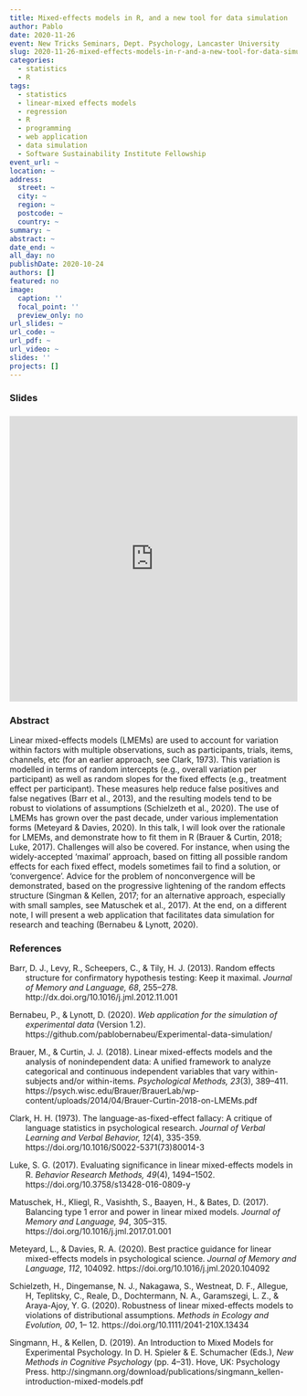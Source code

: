 ```yaml
---
title: Mixed-effects models in R, and a new tool for data simulation
author: Pablo
date: 2020-11-26
event: New Tricks Seminars, Dept. Psychology, Lancaster University
slug: 2020-11-26-mixed-effects-models-in-r-and-a-new-tool-for-data-simulation
categories:
  - statistics
  - R
tags:
  - statistics
  - linear-mixed effects models
  - regression
  - R
  - programming
  - web application
  - data simulation
  - Software Sustainability Institute Fellowship
event_url: ~
location: ~
address:
  street: ~
  city: ~
  region: ~
  postcode: ~
  country: ~
summary: ~
abstract: ~
date_end: ~
all_day: no
publishDate: 2020-10-24
authors: []
featured: no
image:
  caption: ''
  focal_point: ''
  preview_only: no
url_slides: ~
url_code: ~
url_pdf: ~
url_video: ~
slides: ''
projects: []
---
```



### Slides &nbsp; [<i class="fas fa-external-link-alt"></i>](https://hackmd.io/@pablobernabeu/SkRyLbaqw)

<iframe width="100%" height="500" src="https://hackmd.io/@pablobernabeu/SkRyLbaqw" frameborder="0" style="padding-top:5px"></iframe>

### Abstract

Linear mixed-effects models (LMEMs) are used to account for variation within factors with multiple observations, such as participants, trials, items, channels, etc (for an earlier approach, see Clark, 1973). This variation is modelled in terms of random intercepts (e.g., overall variation per participant) as well as random slopes for the fixed effects (e.g., treatment effect per participant). These measures help reduce false positives and false negatives (Barr et al., 2013), and the resulting models tend to be robust to violations of assumptions (Schielzeth et al., 2020). The use of LMEMs has grown over the past decade, under various implementation forms (Meteyard & Davies, 2020). In this talk, I will look over the rationale for LMEMs, and demonstrate how to fit them in R (Brauer & Curtin, 2018; Luke, 2017). Challenges will also be covered. For instance, when using the widely-accepted 'maximal' approach, based on fitting all possible random effects for each fixed effect, models sometimes fail to find a solution, or 'convergence'. Advice for the problem of nonconvergence will be demonstrated, based on the progressive lightening of the random effects structure (Singman & Kellen, 2017; for an alternative approach, especially with small samples, see Matuschek et al., 2017). At the end, on a different note, I will present a web application that facilitates data simulation for research and teaching (Bernabeu & Lynott, 2020).

### References

<div style = "text-indent:-2em; margin-left:2em;">

Barr, D. J., Levy, R., Scheepers, C., & Tily, H. J. (2013). Random effects structure for confirmatory hypothesis testing: Keep it maximal. *Journal of Memory and Language, 68*, 255–278. http://dx.doi.org/10.1016/j.jml.2012.11.001  

Bernabeu, P., & Lynott, D. (2020). *Web application for the simulation of experimental data* (Version 1.2). https://github.com/pablobernabeu/Experimental-data-simulation/

Brauer, M., & Curtin, J. J. (2018). Linear mixed-effects models and the analysis of nonindependent data: A unified framework to analyze categorical and continuous independent variables that vary within-subjects and/or within-items. *Psychological Methods, 23*(3), 389–411. https://psych.wisc.edu/Brauer/BrauerLab/wp-content/uploads/2014/04/Brauer-Curtin-2018-on-LMEMs.pdf

Clark, H. H. (1973). The language-as-fixed-effect fallacy: A critique of language statistics in psychological research. *Journal of Verbal Learning and Verbal Behavior, 12*(4), 335-359. https://doi.org/10.1016/S0022-5371(73)80014-3  

Luke, S. G. (2017). Evaluating significance in linear mixed-effects models in R. *Behavior Research Methods, 49*(4), 1494–1502. https://doi.org/10.3758/s13428-016-0809-y  

Matuschek, H., Kliegl, R., Vasishth, S., Baayen, H., & Bates, D. (2017). Balancing type 1 error and power in linear mixed models. *Journal of Memory and Language, 94*, 305–315. https://doi.org/10.1016/j.jml.2017.01.001 

Meteyard, L., & Davies, R. A. (2020). Best practice guidance for linear mixed-effects models in psychological science. *Journal of Memory and Language, 112*, 104092. https://doi.org/10.1016/j.jml.2020.104092  

Schielzeth, H., Dingemanse, N. J., Nakagawa, S., Westneat, D. F., Allegue, H, Teplitsky, C., Reale, D., Dochtermann, N. A., Garamszegi, L. Z., & Araya-Ajoy, Y. G. (2020). Robustness of linear mixed-effects models to violations of distributional assumptions. *Methods in Ecology and Evolution, 00*, 1– 12. https://doi.org/10.1111/2041-210X.13434

Singmann, H., & Kellen, D. (2019). An Introduction to Mixed Models for Experimental Psychology. In D. H. Spieler & E. Schumacher (Eds.), *New Methods in Cognitive Psychology* (pp. 4–31). Hove, UK: Psychology Press. http://singmann.org/download/publications/singmann_kellen-introduction-mixed-models.pdf 

</div>

<br>

